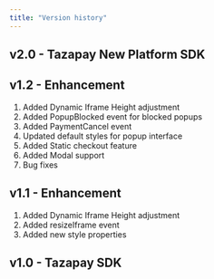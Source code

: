 ```yaml
---
title: "Version history"
---
```


## v2.0 - Tazapay New Platform SDK

## v1.2 - Enhancement

1. Added Dynamic Iframe Height adjustment
2. Added PopupBlocked event for blocked popups
3. Added PaymentCancel event
4. Updated default styles for popup interface
5. Added Static checkout feature
6. Added Modal support
7. Bug fixes

## v1.1 - Enhancement

1. Added Dynamic Iframe Height adjustment
2. Added resizeIframe event
3. Added new style properties

## v1.0 - Tazapay SDK
